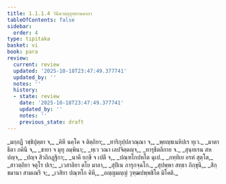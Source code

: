 ```yaml
---
title: 1.1.1.4 วินีตวตฺถุอุทฺทานคาถา
tableOfContents: false
sidebar:
  order: 4
type: tipitaka
basket: vi
book: para
review:
  current: review
  updated: '2025-10-18T23:47:49.377741'
  updated_by: ''
  notes: ''
  history:
  - state: review
    date: '2025-10-18T23:47:49.377741'
    updated_by: ''
    notes: ''
    previous_state: draft
---
```



<DynamicBreadcrumb />


<ReviewStatus review={frontmatter.review} showDetails={true} />

<HypothesisAnnotation frontmatter={frontmatter} />

<Paragraph number="140" type="verses" book="para">
_มกฺกฏี วชฺชิปุตฺตา จ,_  
_คิหี นคฺโค จ ติตฺถิยา;_  
_ทาริกุปฺปลวณฺณา จ,_  
_พฺยญฺชเนหิปเร ทุเว._  

</Paragraph>

<Paragraph number="141" type="verses" book="para">
_มาตา ธีตา ภคินี จ,_  
_ชายา จ มุทุ ลมฺพินา;_  
_ทฺเว วณา เลปจิตฺตญฺจ,_  
_ทารุธีตลิกาย จ._  

</Paragraph>

<Paragraph number="142" type="verses" book="para">
_สุนฺทเรน สห ปญฺจ,_  
_ปญฺจ สิวถิกฏฺฐิกา;_  
_นาคี ยกฺขี จ เปตี จ,_  
_ปณฺฑโกปหโต ฉุเป._  

</Paragraph>

<Paragraph number="143" type="verses" book="para">
_ภทฺทิเย อรหํ สุตฺโต,_  
_สาวตฺถิยา จตุโร ปเร;_  
_เวสาลิยา ตโย มาลา,_  
_สุปิเน ภารุกจฺฉโก._  

</Paragraph>

<Paragraph number="144" type="verses" book="para">
_สุปพฺพา สทฺธา ภิกฺขุนี,_  
_สิกฺขมานา สามเณรี จ;_  
_เวสิยา ปณฺฑโก คิหี,_  
_อญฺญมญฺญํ วุฑฺฒปพฺพชิโต มิโคติ._
</Paragraph>